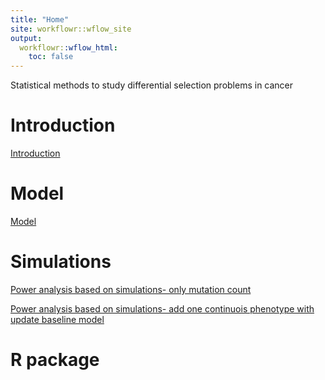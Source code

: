 ```yaml
---
title: "Home"
site: workflowr::wflow_site
output:
  workflowr::wflow_html:
    toc: false
---
```


Statistical methods to study differential selection problems in cancer

# Introduction
[Introduction](Introduction.html)

# Model 
[Model](model.html)

# Simulations

[Power analysis based on simulations- only mutation count](simulation_power.html)


[Power analysis based on simulations- add one continuois phenotype with update baseline model](simulation_power_binary_conti.html)

# R package


